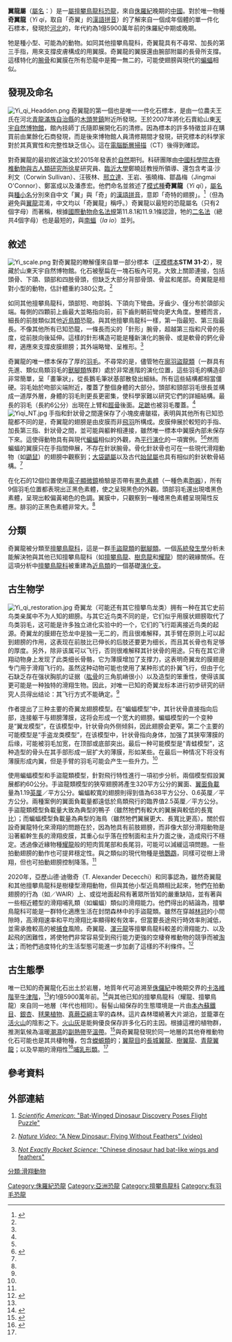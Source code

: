 {{Speciesbox
| fossil_range = [[侏儸紀|侏儸紀]]中期或晚期,{{fossilrange|159|earliest=165|latest=153}}
| image = Yi qi fossil.jpg
| image_caption = 化石模型
| extinct=是
| parent authority=[[徐星_(古生物学家)|Xu]] ''et al.'', 2015
| taxon= Yi qi
| authority = Xu ''et al.'', 2015
}}
'''翼龍屬'''（[[屬名|屬名]]：''{{lang|la|Yi}}''）是一[[屬|屬]][[擅攀鳥龍科|擅攀鳥龍科]][[恐龍|恐龍]]，來自[[侏羅紀|侏羅紀]]晚期的[[中國|中國]]。對於唯一物種'''奇翼龍'''（''Yi qi''，取自「奇翼」的[[漢語拼音|漢語拼音]]）的了解來自一個成年個體的單一件化石標本，發現於[[河北|河北]]的{{link-en|髫髻山組|Tiaojishan Formation}}，年代約為1億5900萬年前的侏羅紀中期或晚期。

牠是種小型、可能為{{link-en|樹棲型|Arboreal locomotion}}的動物。如同其他擅攀鳥龍科，奇翼龍具有不尋常、加長的第三手指，用來支撐皮膚構成的{{link-en|滑翔|Gliding flight}}用翼膜。奇翼龍的翼膜還由腕部附屬的長骨所支撐。這樣特化的[[腕骨|腕骨]]和翼膜在所有恐龍中是獨一無二的，可能使翅膀與現代的[[蝙蝠|蝙蝠]]相似。

==發現及命名==
[[File:Yi_qi_Headden.png|thumb]]
奇翼龍的第一個也是唯一一件化石標本，是由一位農夫王氏在河北[[青龍滿族自治縣|青龍滿族自治縣]]的[[木頭凳鎮|木頭凳鎮]]附近所發現。王於2007年將化石賣給山東[[天宇自然博物館|天宇自然博物館]]，館內技師丁氏隨即展開化石的清修。因為標本的許多特徵並非在購買前由業餘化石商發現，而是後來博物館人員清修期間才發現，研究標本的科學家對於其真實性和完整性缺乏信心。這在[[電腦斷層掃描|電腦斷層掃描]]（CT）後得到確認。

對奇翼龍的最初敘述論文於2015年發表於[[自然_(期刊)|自然]]期刊。科研團隊由[[中國科學院|中國科學院]][[古脊椎動物與古人類研究所|古脊椎動物與古人類研究所]][[徐星_(古生物学家)|徐星]]研究員、[[臨沂大學|臨沂大學]]鄭曉廷教授所領導、還包含考温·沙利文（Corwin Sullivan）、汪筱林、[[邢立達|邢立達]]、王岩、張曉梅、鄒晶梅（Jingmai O'Connor）、鄭富成以及潘彥宏。他們命名並敘述了[[模式種|模式種]]'''奇翼龍'''（''Yi qi''），[[屬名|屬名]]與[[種小名|種小名]]分別來自中文「翼」與「奇」的[[漢語拼音|漢語拼音]]，意即「奇特的翅膀」。<ref name=yiqi2015>{{cite journal|last1=Xu|first1=X.|last2=Zheng|first2=X.|last3=Sullivan|first3=C.|last4=Wang|first4=X.|last5=Xing|first5=L.|last6=Wang|first6=Y|last7=Zhang|last8=O’Connor|first8=J.K.|last9=Zhang|first9=F.|last10=Pan|first10=Y.|author-link1= 徐星 (古生物学家)|url=https://www.researchgate.net/publication/275669107 |title=A bizarre Jurassic maniraptoran theropod with preserved evidence of membranous wings|journal=Nature|date=7 May 2015|volume=521|issue=7550|pages=70–73|doi=10.1038/nature14423|pmid=25924069}}</ref>（但為避免與[[翼龍|翼龍]]混淆，中文均以「奇翼龍」稱呼。）奇翼龍以最短的恐龍屬名（只有2個字母）而著稱，根據[[國際動物命名法規|國際動物命名法規]]第11.8.1和11.9.1條認證，牠的[[二名法|二名法]]（總共4個字母）也是最短的，與[[南蝠|南蝠]]（''Ia io''）並列。

==敘述==
[[File:Yi_scale.png|thumb]]
對奇翼龍的瞭解僅來自單一部分標本（[[正模標本|正模標本]]'''STM 31-2'''），現藏於山東天宇自然博物館。化石被壓扁在一塊石板內可見。大致上關節連接，包括頭骨、下頜、頸部和四肢骨頭，但缺乏大部分背部骨頭、骨盆和尾部。奇翼龍是相對小型的動物，估計體重約380公克。<ref name=yiqi2015/>

如同其他擅攀鳥龍科，頭部短、吻部鈍、下頜向下彎曲。牙齒少、僅分布於頜部尖端。每側的四顆前上齒最大並略指向前，前下齒則朝前彎向更大角度。整體而言，細長的前肢類似其他[[近鳥類|近鳥類]]恐龍。與其他擅攀鳥龍科一樣，第一指最短、第三指最長。不像其他所有已知恐龍，一條長而尖的「針形」腕骨，超越第三指和尺骨的長度，從前肢向後延伸。這樣的針形構造可能是種新演化的腕骨、或是軟骨的鈣化骨桿，適應來支撐皮膜翅膀；其外端略彎、呈椎形。<ref name=yiqi2015/>

奇翼龍的唯一標本保存了厚的[[羽毛|羽毛]]。不尋常的是，儘管牠在[[廓羽盜龍類|廓羽盜龍類]]（一群具有先進、類似鳥類羽毛的[[獸腳類|獸腳類]]族群）處於非常進階的演化位置，這些羽毛的構造卻非常簡單，呈「畫筆狀」，從長鵝毛筆狀基部散發出細絲。所有這些結構都相當僵硬。羽毛始於吻部尖端附近，覆蓋了整個身體的大部分。頭部和頸部羽毛很長並構成一道厚外層，身體的羽毛則更長更密集，使科學家難以研究它們的詳細結構。最長的羽毛（長約6公分）出現在上臂和[[脛骨|脛骨]]後面。[[蹠骨|足蹠]]也被羽毛覆蓋。<ref name=yiqi2015/>
[[File:Yiqi_NT.jpg|thumb]]
手指和針狀骨之間還保存了小塊皮膚皺褶，表明與其他所有已知恐龍都不同的是，奇翼龍的翅膀是由皮膜而非[[飛羽|飛羽]]所構成。皮膜伸展於較短的手指、加長第三指、針狀骨之間，並可能與軀幹相連接，雖然唯一標本中翼膜內部未保存下來。這使得動物具有與現代[[蝙蝠|蝙蝠]]相似的外觀，為[[平行演化|平行演化]]的一項實例。<ref name=yiqi2015/><ref name="NYT-20150429">{{cite news |last=Wilford |first=J.N. |title=Small Jurassic Dinosaur May Have Flown Without Feathers |url=https://www.nytimes.com/2015/04/30/science/small-jurassic-dinosaur-may-have-flown-without-feathers.html |date=April 29, 2015 |archive-url=https://web.archive.org/web/20171102125403/https://www.nytimes.com/2015/04/30/science/small-jurassic-dinosaur-may-have-flown-without-feathers.html |archive-date=2017-11-02 |work=[[The_New_York_Times|The New York Times]] |accessdate=April 29, 2015 |dead-url=no }}</ref>然而蝙蝠的翼膜只在手指間伸展，不存在針狀腕骨。骨化針狀骨也可在一些現代滑翔動物（如[[鼯鼠|鼯鼠]]）的翅膀中觀察到；[[大袋鼯屬|大袋鼯屬]]以及古代[[始鼠屬|始鼠屬]]也具有相似的針狀軟骨結構。<ref name=yiqi2015/>

在化石的12個位置使用[[電子顯微鏡|電子顯微鏡]]檢驗是否帶有[[黑色素體|黑色素體]]（一種色素[[胞器|胞器]]），所有9個羽毛位置都表現出正黑色素體，使之呈現黑色的外觀。頭部羽毛還出現嗜黑色素體，呈現出較偏黃褐色的色調。翼膜中，只觀察到一種嗜黑色素體呈現陽性反應。腓羽的正黑色素體非常大。<ref name=yiqi2015/>

==分類==
奇翼龍被分類至[[擅攀鳥龍科|擅攀鳥龍科]]，這是一群[[手盜龍類|手盜龍類]]的[[獸腳類|獸腳類]]。一個[[系統發生學|系統發生學]]分析未能解決牠與其他已知擅攀鳥龍科（如[[擅攀鳥龍|擅攀鳥龍]]、[[樹息龍|樹息龍]]和[[耀龍|耀龍]]）間的親緣關係。在這項分析中[[擅攀鳥龍科|擅攀鳥龍科]]被重建為[[近鳥類|近鳥類]]的一個基礎[[演化支|演化支]]。
==古生物学==
[[File:Yi_qi_restoration.jpg|thumb]] 
奇翼龙（可能还有其它擅攀鸟龙类）拥有一种在其它史前鸟类亲属中不为人知的翅膀。与其它近鸟类不同的是，它们似乎用膜状翅膀取代了鸟类羽毛，这可能是许多独立进化实验中的一个，它们的飞行距离接近鸟类的起源。奇翼龙的膜翅在恐龙中是独一无二的，而且很难解释，其手臂在原则上可以起到翅膀的作用，这表现在前肢比已伸长的后肢还要更为细长，而且其长骨也有足够的厚度。另外，除非该属可以飞行，否则很难解释其针状骨的用途。只有在其它滑翔动物身上发现了此类细长骨骼，它为薄膜增加了支撑力，这表明奇翼龙的膜翅是专门用于滑翔飞行的。虽然这种动物可能也使用了某种形式的扑翼飞行，但由于化石缺乏存在强状胸肌的证据（[[肱骨|肱骨]]的三角肌嵴很小）以及造型的笨重性，使得该属更可能是一种独特的滑翔生物。因此，对唯一已知的奇翼龙标本进行初步研究的研究人员得出结论：其飞行方式不能确定。<ref name=yiqi2015/>

作者提出了三种主要的奇翼龙翅膀模型。在“蝙蝠模型”中，其针状骨直接指向后部，连接躯干与翅膀薄膜，这将会形成一个宽大的翅膀。蝙蝠模型的一个变种是“翼龙模型”，在该模型中，针状骨向外侧倾斜，因此翅膀会更窄。第二个主要的可能模型是“手盗龙类模型”，在该模型中，针状骨指向身体，加强了其狭窄薄膜的后缘，可能被羽毛加宽，在顶部或底部突出。最后一种可能模型是“青蛙模型”，这种造型的骨头在其手部形成一层扩大的薄膜，形如某些{{link-en|可飞行的青蛙|flying frogs}}。在最后一种情况下将没有薄膜形成内翼，但是手臂的羽毛可能会产生一些升力。<ref name=yiqi2015/>

使用蝙蝠模型和手盜龍類模型，針對飛行特性進行一項初步分析。兩個模型假設翼展都約60公分。手盜龍類模型的狹窄翅膀將產生320平方公分的翼面、[[翼面負載|翼面負載]]量為1.19[[英厘|英厘]]／平方公分。蝙蝠較寬的翅膀則得到值為638平方公分、0.6英厘／平方公分。兩種案例的翼面負載量都遠低於鳥類飛行的臨界值2.5英厘／平方公分。手盜龍類模型負載量大致為典型的鴨子（雖然牠們有較大的翼展與較低的長寬比）；而蝙蝠模型負載量為典型的海鳥（雖然牠們翼展更大、長寬比更高）。關於假設奇翼龍特化來滑翔的問題在於，因為牠具有前肢翅膀，而非像大部分滑翔動物是沿著軀幹生長的滑翔皮膜，其重心似乎落在控制面和主升力面之後，造成飛行不穩定。透過像近緣物種[[耀龍|耀龍]]般的短肉質尾部和長尾羽，可能可以減緩這項問題。一些拍動翅膀的動作也可提昇穩定性。與之類似的現代物種是[[鴞鸚鵡|鴞鸚鵡]]，同樣可從樹上滑翔，但也可拍動翅膀控制降落。<ref name=yiqi2015/>

2020年，亞歷山德·迪徹奇（T. Alexander Dececchi）和同事認為，雖然奇翼龍和其他擅攀鳥龍科是樹棲型滑翔動物，但與其他小型近鳥類相比起來，牠們在拍動翅膀的行為（如{{link-en|翼輔助傾斜奔跑|Wing-assisted incline running}}／WAIR）上、或從地面起飛有著眾所皆知的嚴重缺陷，並有著與一些相近體型的滑翔哺乳類（如蝙蝠）類似的滑翔能力。他們得出的結論為，擅攀鳥龍科可能是一群特化適應生活在封閉森林中的手盜龍類。雖然在穿越[[林冠|林冠]]的小間隙時，高滑翔速率和平均滑翔比率顯得較有效率，但當要長途飛行時效率則減低，並需承擔較高的被[[捕食|捕食]]風險。奇翼龍、[[渾元龍|渾元龍]]等擅攀鳥龍科較差的滑翔能力、以及起飛的困難性，將使牠們非常容易受到飛行能力更強的空棲脊椎動物的競爭而被[[滅絕|淘汰]]；而牠們過度特化的生活型態可能進一步加劇了這樣的不利條件。<ref>{{cite journal|last1=Dececchi|first1=T. A|last2=Roy|first2=A.|last3=Pittman|first3=M.|last4=Kaye|first4=T. G.|last5=Xu|first5=X.|last6=Habib|first6=M. B.|last7=Larsson|first7=H. C. E.|last8=Wang|first8=X.|last9=Zheng|first9=X.|date=2020|title=Aerodynamics Show Membrane-Winged Theropods Were a Poor Gliding Dead-end|journal=iScience|number=101574|doi=10.1016/j.isci.2020.101574}}</ref>

==古生態學==
唯一已知的奇翼龍化石出土於{{link-en|髫髻山組|Tiaojishan Formation}}岩層，地質年代可追溯至[[侏儸紀|侏儸紀]]中晚期交界的[[卡洛維階|卡洛維階]]至[[牛津階|牛津階]]，<ref name=yiqi2015/>約1億5900萬年前。<ref name="yuetal2020">{{cite journal |first1=Z. |last1=Yu |first2=H. |last2=He |first3=G. |last3=Li |first4=C. |last4=Deng |first5=H. |last5=Wang |first6=X. |last6=Zhang |first7=Q. |last7=Yang |first8=X.-P. |last8=Xia |first9=Z. |last9=Zhou |first10=R. |last10=Zhu |year=2019 |url=https://www.researchgate.net/publication/338285133 |title=SIMS U-Pb geochronology for the Jurassic Yanliao Biota from Bawanggou section, Qinglong (northern Hebei Province, China) |journal=International Geology Review |doi=10.1080/00206814.2019.1707127}}</ref>與其他已知的擅攀鳥龍科（耀龍、擅攀鳥龍）來自同一地層（年代也相同）。髫髻山組保存的生態環境是一片由[[本內蘇鐵目|本內蘇鐵目]]、[[銀杏屬|銀杏]]、[[松柏門|毬果植物]]、[[真蕨亞綱|真蕨亞綱]]主宰的森林。這片森林環繞著大片湖泊，並籠罩在[[活火山|活火山]]的陰影之下。[[火山灰|火山灰]]是能夠優良保存許多化石的主因。根據這裡的植物群，推測氣候為溫暖[[濕度|潮濕]]的[[副熱帶|副熱帶]]至[[溫帶|溫帶]]。<ref>{{cite journal |last=Wang |first=Y. |last2=Saiki |first2=K. |last3=Zhang |first3=W. |last4=Zheng |first4=S. |url=https://www.tandfonline.com/doi/abs/10.1080/10020070612330087A |title=Biodiversity and palaeoclimate of the Middle Jurassic floras from the Tiaojishan Formation in western Liaoning, China |journal=Progress in Natural Science |volume=16 |issue=9 |pages=222–230 |doi=10.1080/10020070612330087A |date=2006 |access-date=2020-12-26 |archive-date=2021-02-13 |archive-url=https://web.archive.org/web/20210213024010/https://www.tandfonline.com/doi/abs/10.1080/10020070612330087A |dead-url=no }}</ref>與奇翼龍發現於同一地層的其他脊椎動物化石可能也是其共棲物種，包含[[有尾目|蠑螈類]]的{{link-en|初螈|Chunerpeton}}；[[翼龍目|翼龍目]]的[[長城翼龍|長城翼龍]]、[[樹翼龍|樹翼龍]]、[[青龍翼龍|青龍翼龍]]；以及早期的滑翔性<ref>{{cite journal|title=A Jurassic gliding euharamiyidan mammal with an ear of five auditory bones|journal=Nature |volume=551 |issue=7681 |pages=451–456 |year=2017 |first=G. |last=Han |first2=F. |last2=Mao |first3=J. |last3=Meng |doi=10.1038/nature24483|pmid=29132143 }}</ref>[[哺乳形類|哺乳形類]]{{link-en|木賊獸|Arboroharamiya}}。<ref name=yiqi2015/>

==參考資料==
{{reflist}}

== 外部連結 ==
{{Commons category}}
# {{En}}[http://www.scientificamerican.com/article/bat-winged-dinosaur-discovery-poses-flight-puzzle ''Scientific American'': "Bat-Winged Dinosaur Discovery Poses Flight Puzzle"] 
# {{En}}[https://web.archive.org/web/20160304031638/http://video.scientificamerican.com/services/player/bcpid1399191810?bctid=4199313541001 ''Nature Video'': "A New Dinosaur: Flying Without Feathers" (video)]
# {{En}}[http://phenomena.nationalgeographic.com/2015/04/29/chinese-dinosaur-had-bat-like-wings-and-feathers/ ''Not Exactly Rocket Science'': "Chinese dinosaur had bat-like wings and feathers"]{{Wayback|url=http://phenomena.nationalgeographic.com/2015/04/29/chinese-dinosaur-had-bat-like-wings-and-feathers/ |date=20150430054827 }}

{{手盜龍類|O.}}
{{Taxonbar|from=Q19842095|from2=Q20719584}}
{{Portalbar|恐龍}}

[[Category:侏羅紀恐龍|Category:侏羅紀恐龍]]
[[Category:亞洲恐龍|Category:亞洲恐龍]]
[[Category:擅攀鳥龍科|Category:擅攀鳥龍科]]
[[Category:有羽毛恐龍|Category:有羽毛恐龍]]
[[分類:滑翔動物|分類:滑翔動物]]